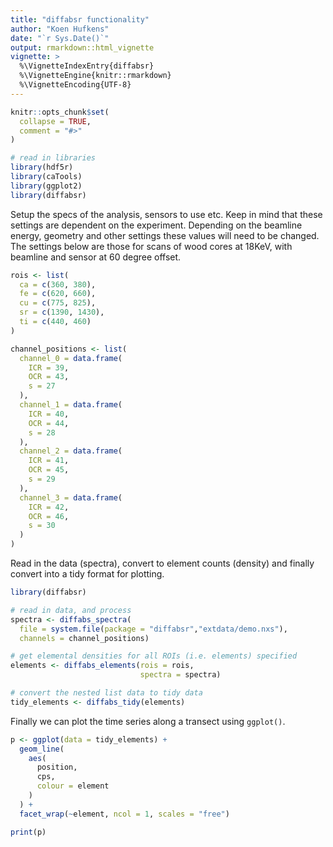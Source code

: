 ```yaml
---
title: "diffabsr functionality"
author: "Koen Hufkens"
date: "`r Sys.Date()`"
output: rmarkdown::html_vignette
vignette: >
  %\VignetteIndexEntry{diffabsr}
  %\VignetteEngine{knitr::rmarkdown}
  %\VignetteEncoding{UTF-8}
---
```


```r
knitr::opts_chunk$set(
  collapse = TRUE,
  comment = "#>"
)

# read in libraries
library(hdf5r)
library(caTools)
library(ggplot2)
library(diffabsr)
```

Setup the specs of the analysis, sensors to use etc. Keep in mind that these settings are dependent on the experiment. Depending on the beamline energy, geometry and other settings these values will need to be changed. The settings below are those for scans of wood cores at 18KeV, with beamline and sensor at 60 degree offset.

```r
rois <- list(
  ca = c(360, 380),
  fe = c(620, 660),
  cu = c(775, 825),
  sr = c(1390, 1430),
  ti = c(440, 460)
)

channel_positions <- list(
  channel_0 = data.frame(
    ICR = 39,
    OCR = 43,
    s = 27
  ),
  channel_1 = data.frame(
    ICR = 40,
    OCR = 44,
    s = 28
  ),
  channel_2 = data.frame(
    ICR = 41,
    OCR = 45,
    s = 29
  ),
  channel_3 = data.frame(
    ICR = 42,
    OCR = 46,
    s = 30
  )
)
```

Read in the data (spectra), convert to element counts (density) and finally convert into a tidy format for plotting.

```r
library(diffabsr)

# read in data, and process
spectra <- diffabs_spectra(
  file = system.file(package = "diffabsr","extdata/demo.nxs"),
  channels = channel_positions)
```

```r
# get elemental densities for all ROIs (i.e. elements) specified
elements <- diffabs_elements(rois = rois,
                             spectra = spectra)

# convert the nested list data to tidy data
tidy_elements <- diffabs_tidy(elements)
```

Finally we can plot the time series along a transect using `ggplot()`.

```r
p <- ggplot(data = tidy_elements) +
  geom_line(
    aes(
      position,
      cps,
      colour = element
    )
  ) +
  facet_wrap(~element, ncol = 1, scales = "free")

print(p)
```
